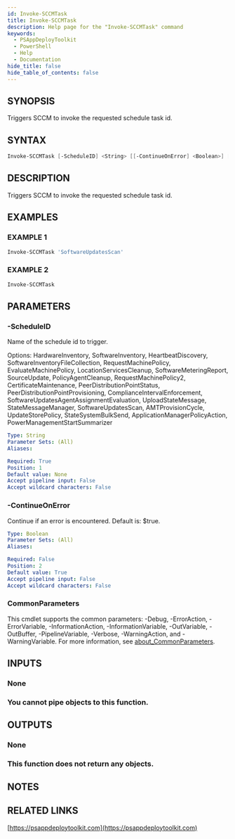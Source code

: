 ```yaml
---
id: Invoke-SCCMTask
title: Invoke-SCCMTask
description: Help page for the "Invoke-SCCMTask" command
keywords:
  - PSAppDeployToolkit
  - PowerShell
  - Help
  - Documentation
hide_title: false
hide_table_of_contents: false
---
```


## SYNOPSIS

Triggers SCCM to invoke the requested schedule task id.

## SYNTAX

```powershell
Invoke-SCCMTask [-ScheduleID] <String> [[-ContinueOnError] <Boolean>] [<CommonParameters>]
```

## DESCRIPTION

Triggers SCCM to invoke the requested schedule task id.

## EXAMPLES

### EXAMPLE 1

```powershell
Invoke-SCCMTask 'SoftwareUpdatesScan'
```

### EXAMPLE 2

```powershell
Invoke-SCCMTask
```

## PARAMETERS

### -ScheduleID

Name of the schedule id to trigger.

Options: HardwareInventory, SoftwareInventory, HeartbeatDiscovery, SoftwareInventoryFileCollection, RequestMachinePolicy, EvaluateMachinePolicy,
LocationServicesCleanup, SoftwareMeteringReport, SourceUpdate, PolicyAgentCleanup, RequestMachinePolicy2, CertificateMaintenance, PeerDistributionPointStatus,
PeerDistributionPointProvisioning, ComplianceIntervalEnforcement, SoftwareUpdatesAgentAssignmentEvaluation, UploadStateMessage, StateMessageManager,
SoftwareUpdatesScan, AMTProvisionCycle, UpdateStorePolicy, StateSystemBulkSend, ApplicationManagerPolicyAction, PowerManagementStartSummarizer

```yaml
Type: String
Parameter Sets: (All)
Aliases:

Required: True
Position: 1
Default value: None
Accept pipeline input: False
Accept wildcard characters: False
```

### -ContinueOnError

Continue if an error is encountered.
Default is: $true.

```yaml
Type: Boolean
Parameter Sets: (All)
Aliases:

Required: False
Position: 2
Default value: True
Accept pipeline input: False
Accept wildcard characters: False
```

### CommonParameters

This cmdlet supports the common parameters: -Debug, -ErrorAction, -ErrorVariable, -InformationAction, -InformationVariable, -OutVariable, -OutBuffer, -PipelineVariable, -Verbose, -WarningAction, and -WarningVariable. For more information, see [about_CommonParameters](http://go.microsoft.com/fwlink/?LinkID=113216).

## INPUTS

### None

### You cannot pipe objects to this function.
## OUTPUTS

### None

### This function does not return any objects.
## NOTES

## RELATED LINKS

[https://psappdeploytoolkit.com](https://psappdeploytoolkit.com)
